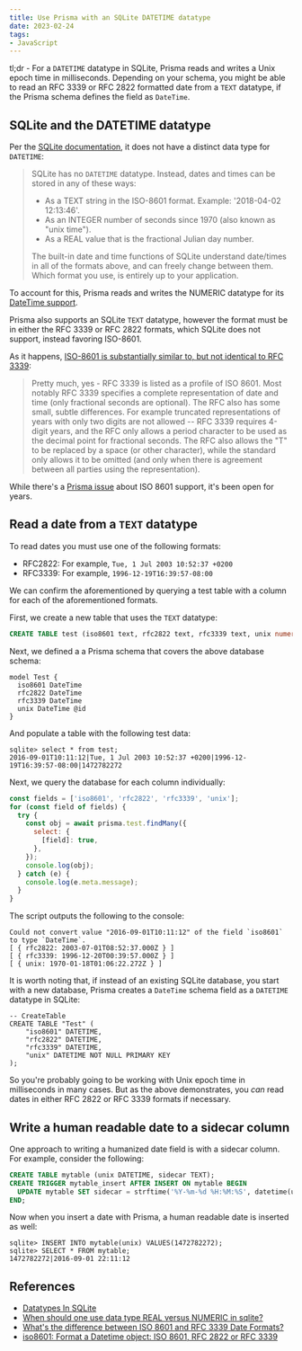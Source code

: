 ```yaml
---
title: Use Prisma with an SQLite DATETIME datatype
date: 2023-02-24
tags:
- JavaScript
---
```


tl;dr - For a `DATETIME` datatype in SQLite, Prisma reads and writes a Unix epoch time in milliseconds. Depending on your schema, you might be able to read an RFC 3339 or RFC 2822 formatted date from a `TEXT` datatype, if the Prisma schema defines the field as `DateTime`.

## SQLite and the DATETIME datatype

Per the [SQLite documentation](https://sqlite.org/quirks.html#no_separate_datetime_datatype), it does not have a distinct data type for `DATETIME`:

> SQLite has no `DATETIME` datatype. Instead, dates and times can be stored in any of these ways:
>
> - As a TEXT string in the ISO-8601 format. Example: '2018-04-02 12:13:46'.
> - As an INTEGER number of seconds since 1970 (also known as "unix time").
> - As a REAL value that is the fractional Julian day number.
>
> The built-in date and time functions of SQLite understand date/times in all of the formats above, and can freely change between them. Which format you use, is entirely up to your application.

To account for this, Prisma reads and writes the NUMERIC datatype for its [DateTime support](https://www.prisma.io/docs/reference/api-reference/prisma-schema-reference#datetime).

Prisma also supports an SQLite `TEXT` datatype, however the format must be in either the RFC 3339 or RFC 2822 formats, which SQLite does not support, instead favoring ISO-8601.

As it happens, [ISO-8601 is substantially similar to, but not identical to RFC 3339](https://stackoverflow.com/questions/522251/whats-the-difference-between-iso-8601-and-rfc-3339-date-formats):

> Pretty much, yes - RFC 3339 is listed as a profile of ISO 8601. Most notably RFC 3339 specifies a complete representation of date and time (only fractional seconds are optional). The RFC also has some small, subtle differences. For example truncated representations of years with only two digits are not allowed -- RFC 3339 requires 4-digit years, and the RFC only allows a period character to be used as the decimal point for fractional seconds. The RFC also allows the "T" to be replaced by a space (or other character), while the standard only allows it to be omitted (and only when there is agreement between all parties using the representation).

While there's a [Prisma issue](https://github.com/prisma/prisma/issues/8510) about ISO 8601 support, it's been open for years.

## Read a date from a `TEXT` datatype

To read dates you must use one of the following formats:

- RFC2822: For example, `Tue, 1 Jul 2003 10:52:37 +0200`
- RFC3339: For example, `1996-12-19T16:39:57-08:00`

We can confirm the aforementioned by querying a test table with a column for each of the aforementioned formats.

First, we create a new table that uses the `TEXT` datatype:

```sql title='SQLite table schema'
CREATE TABLE test (iso8601 text, rfc2822 text, rfc3339 text, unix numeric);
```

Next, we defined a a Prisma schema that covers the above database schema:

```none title='Prisma model'
model Test {
  iso8601 DateTime
  rfc2822 DateTime
  rfc3339 DateTime
  unix DateTime @id
}
```

And populate a table with the following test data:

```none title='Query output'
sqlite> select * from test;
2016-09-01T10:11:12|Tue, 1 Jul 2003 10:52:37 +0200|1996-12-19T16:39:57-08:00|1472782272
```

Next, we query the database for each column individually:

```javascript title='Query the database'
const fields = ['iso8601', 'rfc2822', 'rfc3339', 'unix'];
for (const field of fields) {
  try {
    const obj = await prisma.test.findMany({
      select: {
        [field]: true,
      },
    });
    console.log(obj);
  } catch (e) {
    console.log(e.meta.message);
  }
}
```

The script outputs the following to the console:

```none title='Output'
Could not convert value "2016-09-01T10:11:12" of the field `iso8601` to type `DateTime`.
[ { rfc2822: 2003-07-01T08:52:37.000Z } ]
[ { rfc3339: 1996-12-20T00:39:57.000Z } ]
[ { unix: 1970-01-18T01:06:22.272Z } ]
```

It is worth noting that, if instead of an existing SQLite database, you start with a new database, Prisma creates a `DateTime` schema field as a `DATETIME` datatype in SQLite:

```none title='Migration created from model'
-- CreateTable
CREATE TABLE "Test" (
    "iso8601" DATETIME,
    "rfc2822" DATETIME,
    "rfc3339" DATETIME,
    "unix" DATETIME NOT NULL PRIMARY KEY
);
```

So you're probably going to be working with Unix epoch time in milliseconds in many cases. But as the above demonstrates, you *can* read dates in either RFC 2822 or RFC 3339 formats if necessary.

## Write a human readable date to a sidecar column

One approach to writing a humanized date field is with a sidecar column. For example, consider the following:

```sql
CREATE TABLE mytable (unix DATETIME, sidecar TEXT);
CREATE TRIGGER mytable_insert AFTER INSERT ON mytable BEGIN
  UPDATE mytable SET sidecar = strftime('%Y-%m-%d %H:%M:%S', datetime(unix,'unixepoch', 'localtime')) WHERE unix = NEW.unix;
END;
```

Now when you insert a date with Prisma, a human readable date is inserted as well:

```
sqlite> INSERT INTO mytable(unix) VALUES(1472782272);
sqlite> SELECT * FROM mytable;
1472782272|2016-09-01 22:11:12
```

## References

- [Datatypes In SQLite](https://www.sqlite.org/datatype3.html)
- [When should one use data type REAL versus NUMERIC in sqlite?](https://stackoverflow.com/questions/52310300/when-should-one-use-data-type-real-versus-numeric-in-sqlite)
- [What's the difference between ISO 8601 and RFC 3339 Date Formats?](https://stackoverflow.com/questions/522251/whats-the-difference-between-iso-8601-and-rfc-3339-date-formats)
- [iso8601: Format a Datetime object: ISO 8601, RFC 2822 or RFC 3339](https://rdrr.io/cran/anytime/man/iso8601.html)

